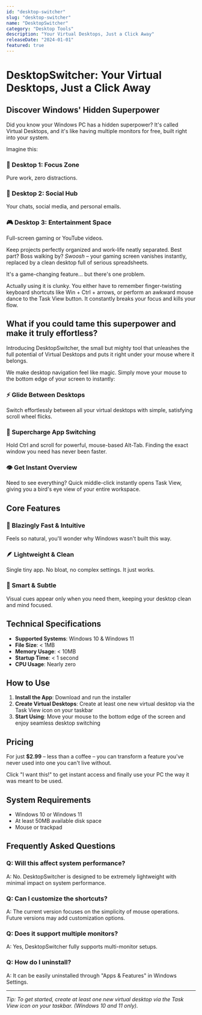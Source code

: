 ```yaml
---
id: "desktop-switcher"
slug: "desktop-switcher"
name: "DesktopSwitcher"
category: "Desktop Tools"
description: "Your Virtual Desktops, Just a Click Away"
releaseDate: "2024-01-01"
featured: true
---
```


# DesktopSwitcher: Your Virtual Desktops, Just a Click Away

## Discover Windows' Hidden Superpower

Did you know your Windows PC has a hidden superpower? It's called Virtual Desktops, and it's like having multiple monitors for free, built right into your system.

Imagine this:

### 🎯 Desktop 1: Focus Zone
Pure work, zero distractions.

### 💬 Desktop 2: Social Hub  
Your chats, social media, and personal emails.

### 🎮 Desktop 3: Entertainment Space
Full-screen gaming or YouTube videos.

Keep projects perfectly organized and work-life neatly separated. Best part? Boss walking by? *Swoosh* – your gaming screen vanishes instantly, replaced by a clean desktop full of serious spreadsheets.

It's a game-changing feature... but there's one problem.

Actually using it is clunky. You either have to remember finger-twisting keyboard shortcuts like Win + Ctrl + arrows, or perform an awkward mouse dance to the Task View button. It constantly breaks your focus and kills your flow.

## What if you could tame this superpower and make it truly effortless?

Introducing DesktopSwitcher, the small but mighty tool that unleashes the full potential of Virtual Desktops and puts it right under your mouse where it belongs.

We make desktop navigation feel like magic. Simply move your mouse to the bottom edge of your screen to instantly:

### ⚡ Glide Between Desktops
Switch effortlessly between all your virtual desktops with simple, satisfying scroll wheel flicks.

### 🚀 Supercharge App Switching
Hold Ctrl and scroll for powerful, mouse-based Alt-Tab. Finding the exact window you need has never been faster.

### 👁️ Get Instant Overview
Need to see everything? Quick middle-click instantly opens Task View, giving you a bird's eye view of your entire workspace.

## Core Features

### 🎯 Blazingly Fast & Intuitive
Feels so natural, you'll wonder why Windows wasn't built this way.

### 🪶 Lightweight & Clean
Single tiny app. No bloat, no complex settings. It just works.

### 🧠 Smart & Subtle
Visual cues appear only when you need them, keeping your desktop clean and mind focused.

## Technical Specifications

- **Supported Systems**: Windows 10 & Windows 11
- **File Size**: < 1MB
- **Memory Usage**: < 10MB
- **Startup Time**: < 1 second
- **CPU Usage**: Nearly zero

## How to Use

1. **Install the App**: Download and run the installer
2. **Create Virtual Desktops**: Create at least one new virtual desktop via the Task View icon on your taskbar
3. **Start Using**: Move your mouse to the bottom edge of the screen and enjoy seamless desktop switching

## Pricing

For just **$2.99** – less than a coffee – you can transform a feature you've never used into one you can't live without.

Click "I want this!" to get instant access and finally use your PC the way it was meant to be used.

## System Requirements

- Windows 10 or Windows 11
- At least 50MB available disk space
- Mouse or trackpad

## Frequently Asked Questions

### Q: Will this affect system performance?
A: No. DesktopSwitcher is designed to be extremely lightweight with minimal impact on system performance.

### Q: Can I customize the shortcuts?
A: The current version focuses on the simplicity of mouse operations. Future versions may add customization options.

### Q: Does it support multiple monitors?
A: Yes, DesktopSwitcher fully supports multi-monitor setups.

### Q: How do I uninstall?
A: It can be easily uninstalled through "Apps & Features" in Windows Settings.

---

*Tip: To get started, create at least one new virtual desktop via the Task View icon on your taskbar. (Windows 10 and 11 only).*